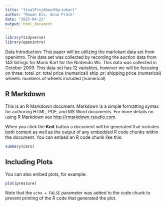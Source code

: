 ```yaml
---
title: "finalProjAboutMarioKart"
author: "Rowan Ess, Anna Prack"
date: "2025-04-22"
output: html_document
---
```


```r
library(tidyverse)
library(openintro)
```
Data Introduction:
This paper will be utilizing the mariokart data set from openintro. This data set was collected by recording the auction data from 143 listings for Mario Kart for the Nintendo Wii. This data was collected in October 2009. This data set has  12 variables, however we will be focusing on three: 
total_pr: total price (numerical)
ship_pr: shipping price (numerical)
wheels: numbers of wheels included (numerical)


## R Markdown

This is an R Markdown document. Markdown is a simple formatting syntax for authoring HTML, PDF, and MS Word documents. For more details on using R Markdown see <http://rmarkdown.rstudio.com>.

When you click the **Knit** button a document will be generated that includes both content as well as the output of any embedded R code chunks within the document. You can embed an R code chunk like this:

```r
summary(cars)
```

## Including Plots

You can also embed plots, for example:

```r
plot(pressure)
```

Note that the `echo = FALSE` parameter was added to the code chunk to prevent printing of the R code that generated the plot.
